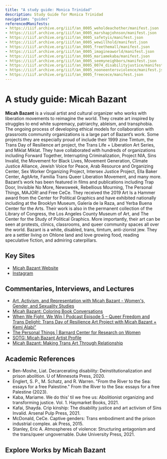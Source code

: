 ```yaml
---
title: "A study guide: Monica Trinidad"
description: Study Guide for Monica Trinidad
navigation: "guides"
referencedManifests:
- https://iiif.archive.org/iiif/an_0005_weholdeachother/manifest.json
- https://iiif.archive.org/iiif/an_0005_marshapjohnson/manifest.json
- https://iiif.archive.org/iiif/an_0005_safetyis/manifest.json
- https://iiif.archive.org/iiif/an_0005_wewillhold/manifest.json
- https://iiif.archive.org/iiif/an_0005_freethemall/manifest.json
- https://iiif.archive.org/iiif/an_0005_imagineaworld/manifest.json
- https://iiif.archive.org/iiif/an_0005_mariamekaba/manifest.json
- https://iiif.archive.org/iiif/an_0005_seemyneighbors/manifest.json
- https://iiif.archive.org/iiif/an_0005_0074_disabilityjustice/manifest.json
- https://iiif.archive.org/iiif/an_0005_nooneentersviolence/manifest.json
- https://iiif.archive.org/iiif/an_0005_freecece/manifest.json
---
```


# A study guide: Micah Bazant 
**Micah Bazant** is a visual artist and cultural organizer who works with liberation movements to reimagine the world. They create art inspired by struggles to end white supremacy, patriarchy, ableism, and transphobia. The ongoing process of developing ethical models for collaboration with grassroots community organizations is a large part of Bazant’s work. Some projects they are especially proud of include their 1999 zine Timtum, the Trans Day of Resilience art project, the Trans Life + Liberation Art Series, and Miklat Miklat. They have collaborated with hundreds of organizations including Forward Together, Interrupting Criminalization, Project NIA, Sins Invalid, the Movement for Black Lives, Movement Generation, Climate Justice Alliance, Jewish Voice for Peace, Arab Resource and Organizing Center,  Sex Worker Organizing Project, Intersex Justice Project, Ella Baker Center, AgitArte, Familia Trans Queer Liberation Movement, and many more. Bazant’s work has been featured in films and publications including Trap Door, Invisible No More, Newsweek, Rebellious Mourning, The Personal Things, MAJOR! and Free CeCe. They received the 2019 Art Is a Hammer award from the Center for Political Graphics and have exhibited nationally including at the Brooklyn Museum, Galería de la Raza, and Yerba Buena Center for the Arts. Their work is also in the permanent collection of the Library of Congress, the Los Angeles County Museum of Art, and The Center for the Study of Political Graphics. More importantly, their art can be seen at protests, clinics, classrooms, and queer community spaces all over the world. Bazant is a white, disabled, trans, timtum, anti-zionist jew. They are a settler living on Ohlone land and love growing food, reading  speculative fiction, and admiring caterpillars.

## Key Sites
- [Micah Bazant Website](https://web.archive.org/web/20250626124205/https://www.micahbazant.com/)
- [Instagram](https://www.instagram.com/p/CtN5UWdrDVD/)

## Commentaries, Interviews, and Lectures
- [Art, Activism, and Representation with Micah Bazant - Women's, Gender, and Sexuality Studies](https://web.archive.org/web/20250620184200/https://wgss.wfu.edu/2023/01/1838/)
- [Micah Bazant: Coloring Book Conversations](https://web.archive.org/web/20240226140629/https://womensfoundca.org/micah-bazant-coloring-book-conversations/)
- [When We Fight, We Win | Podcast Episode 5 – Queer Freedom and Trans Delight: Trans Day of Resilience Art Project with Micah Bazant + Kemi Alabi”](https://web.archive.org/web/20250217181841/https://www.whenwefightwewin.com/podcast-episode-5-queer-freedom-and-trans-delight-trans-day-of-resilience-art-project-with-micah-bazant-kemi-alabi/)
- [The Personal Things | Barnard Center for Research on Women](https://web.archive.org/web/20240916050353/https://bcrw.barnard.edu/videos/the-personal-things/)
- [SOTG: Micah Bazant Artist Profile](https://web.archive.org/web/20250425144756/https://forwardtogether.org/culture-convos-building-irresistible-movements-with-artists-micah-bazant/)
- [Micah Bazant: Making Trans Art Through Relationship](https://web.archive.org/web/20250722154832/https://www.youtube.com/watch?v=txdb-BG5azs)

## Academic References
- Ben-Moshe, Liat. Decarcerating disability: Deinstitutionalization and prison abolition. U of Minnesota Press, 2020.
- Englert, S. P., M. Schatz, and R. Warren. "From the River to the Sea: essays for a free Palestine." From the River to the Sea: essays for a free Palestine (2023).
- Kaba, Mariame. We do this' til we free us: Abolitionist organizing and transforming justice. Vol. 1. Haymarket Books, 2021.
- Kafai, Shayda. Crip kinship: The disability justice and art activism of Sins Invalid. Arsenal Pulp Press, 2021.
- McDonald, CeCe. Captive genders: Trans embodiment and the prison industrial complex. ak Press, 2015.
- Stanley, Eric A. Atmospheres of violence: Structuring antagonism and the trans/queer ungovernable. Duke University Press, 2021.

## Explore Works by Micah Bazant

<ReferencedItems />

